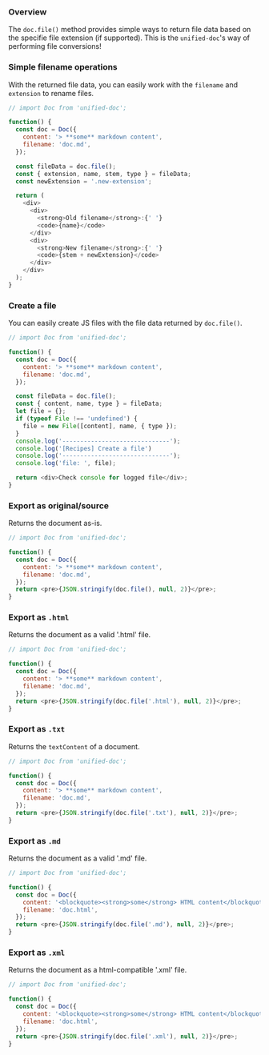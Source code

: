 
### Overview

The `doc.file()` method provides simple ways to return file data based on the specifie file extension (if supported).  This is the `unified-doc`'s way of performing file conversions!

### Simple filename operations
With the returned file data, you can easily work with the `filename` and `extension` to rename files.

```js live=true
// import Doc from 'unified-doc';

function() {
  const doc = Doc({
    content: '> **some** markdown content',
    filename: 'doc.md',
  });

  const fileData = doc.file();
  const { extension, name, stem, type } = fileData;
  const newExtension = '.new-extension';

  return (
    <div>
      <div>
        <strong>Old filename</strong>:{' '}
        <code>{name}</code>
      </div>
      <div>
        <strong>New filename</strong>:{' '}
        <code>{stem + newExtension}</code>
      </div>
    </div>
  );
}
```

### Create a file
You can easily create JS files with the file data returned by `doc.file()`.

```js live=true
// import Doc from 'unified-doc';

function() {
  const doc = Doc({
    content: '> **some** markdown content',
    filename: 'doc.md',
  });

  const fileData = doc.file();
  const { content, name, type } = fileData;
  let file = {};
  if (typeof File !== 'undefined') {
    file = new File([content], name, { type });
  }
  console.log('------------------------------');
  console.log('[Recipes] Create a file')
  console.log('------------------------------');
  console.log('file: ', file);

  return <div>Check console for logged file</div>;
}
```

### Export as original/source
Returns the document as-is.

```js live=true
// import Doc from 'unified-doc';

function() {
  const doc = Doc({
    content: '> **some** markdown content',
    filename: 'doc.md',
  });
  return <pre>{JSON.stringify(doc.file(), null, 2)}</pre>;
}
```

### Export as `.html`
Returns the document as a valid '.html' file.

```js live=true
// import Doc from 'unified-doc';

function() {
  const doc = Doc({
    content: '> **some** markdown content',
    filename: 'doc.md',
  });
  return <pre>{JSON.stringify(doc.file('.html'), null, 2)}</pre>;
}
```

### Export as `.txt`
Returns the `textContent` of a document.

```js live=true
// import Doc from 'unified-doc';

function() {
  const doc = Doc({
    content: '> **some** markdown content',
    filename: 'doc.md',
  });
  return <pre>{JSON.stringify(doc.file('.txt'), null, 2)}</pre>;
}
```

### Export as `.md`
Returns the document as a valid '.md' file.

```js live=true
// import Doc from 'unified-doc';

function() {
  const doc = Doc({
    content: '<blockquote><strong>some</strong> HTML content</blockquote>',
    filename: 'doc.html',
  });
  return <pre>{JSON.stringify(doc.file('.md'), null, 2)}</pre>;
}
```

### Export as `.xml`
Returns the document as a html-compatible '.xml' file.

```js live=true
// import Doc from 'unified-doc';

function() {
  const doc = Doc({
    content: '<blockquote><strong>some</strong> HTML content</blockquote>',
    filename: 'doc.html',
  });
  return <pre>{JSON.stringify(doc.file('.xml'), null, 2)}</pre>;
}
```
